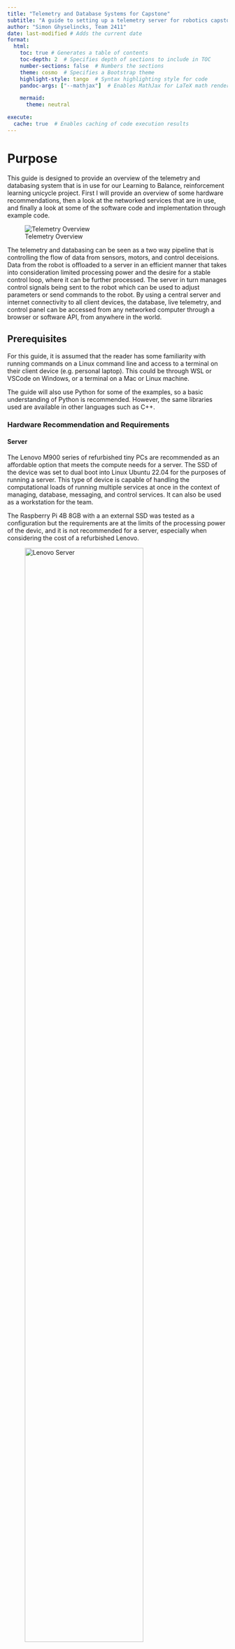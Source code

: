 ```yaml
---
title: "Telemetry and Database Systems for Capstone"
subtitle: "A guide to setting up a telemetry server for robotics capstone projects"
author: "Simon Ghyselincks, Team 2411"
date: last-modified # Adds the current date
format:
  html:
    toc: true # Generates a table of contents
    toc-depth: 2  # Specifies depth of sections to include in TOC
    number-sections: false  # Numbers the sections
    theme: cosmo  # Specifies a Bootstrap theme
    highlight-style: tango  # Syntax highlighting style for code
    pandoc-args: ["--mathjax"]  # Enables MathJax for LaTeX math rendering 

    mermaid:
      theme: neutral

execute:
  cache: true  # Enables caching of code execution results
---
```


# Purpose 

This guide is designed to provide an overview of the telemetry and databasing system that is in use for our Learning to Balance, reinforcement learning unicycle project. First I will provide an overview of some hardware recommendations, then a look at the networked services that are in use, and finally a look at some of the software code and implementation through example code.

![Telemetry Overview](imgs/NetworkDiagram.drawio.svg){fig-align="center"}

The telemetry and databasing can be seen as a two way pipeline that is controlling the flow of data from sensors, motors, and control deceisions. Data from the robot is offloaded to a server in an efficient manner that takes into consideration limited processing power and the desire for a stable control loop, where it can be further processed. The server in turn manages control signals being sent to the robot which can be used to adjust parameters or send commands to the robot. By using a central server and internet connectivity to all client devices, the database, live telemetry, and control panel can be accessed from any networked computer through a browser or software API, from anywhere in the world.

## Prerequisites

For this guide, it is assumed that the reader has some familiarity with running commands on a Linux command line and access to a terminal on their client device (e.g. personal laptop). This could be through WSL or VSCode on Windows, or a terminal on a Mac or Linux machine.

The guide will also use Python for some of the examples, so a basic understanding of Python is recommended. However, the same libraries used are available in other languages such as C++.

### Hardware Recommendation and Requirements

#### Server

The Lenovo M900 series of refurbished tiny PCs are recommended as an affordable option that meets the compute needs for a server. The SSD of the device was set to dual boot into Linux Ubuntu 22.04 for the purposes of running a server. This type of device is capable of handling the computational loads of running multiple services at once in the context of managing, database, messaging, and control services. It can also be used as a workstation for the team.

The Raspberry Pi 4B 8GB with a an external SSD was tested as a configuration but the requirements are at the limits of the processing power of the devic, and it is not recommended for a server, especially when considering the cost of a refurbished Lenovo. 

::: {layout-ncol=2}
![Lenovo Server](imgs/lenovoserver.png){width=80%}

![Wifi Dongle](imgs/chipset.png){width=30%}
:::

#### Robot Wi-Fi

Our robot is using an Nvidia Jetson Nano 4GB which does not have wi-fi by default. To complicate matters further, a real time ([PREEMPT_RT](../rtkernel/rtpatch.qmd)) patch has been applied to our the Linux Kernel. Many wifi dongle drivers are not compatible with the low level kernel changes made by the patch, for example the rtl8188EUS driver no longer was working after the patch.

A recommended slower but reliable USB Wi-fi dongle for use with *outdated* and/or *patched* Linux kernels is the MT7601U Chipset, which was found to work without installation of any additional drivers on Ubuntu 22.04, Ubuntu 16.04 PREEMPT-RT, and Raspbian. The dongle is also very cheap and can be found on Amazon or Aliexpress.

# Telemetry Services Overview

The telemetry and control command communications are managed through a series of services running on a central server. The client devices, server, and robot are all visibile to each other through a virtual network managed with [ZeroTier](https://www.zerotier.com/). This allows for secure communication between devices over the internet, without exposing their IP addresses to the public.

The principal components of the software stack are as follows:

<table style="width:100%;">

<tr>
  <td style="width:20%;"><img src="imgs/mqtt-logo.png" ></td>
  <td> - <strong><a href="https://mqtt.org/">Mosquitto MQTT Broker</a></strong>: This service is a publisher-subscriber model that allows for rapid passing of messages between devices and across topics. It is similar to the ROS topic system but is more lightweight and can be used for a wider range of applications.</td>
</tr>

<tr>
  <td style="width:20%;"><img src="imgs/telegraf-logo.png" ></td>
  <td> - <strong><a href="https://www.influxdata.com/time-series-platform/telegraf/">Telegraf</a></strong>: Telegraf is a plugin-driven server agent for collecting and reporting metrics. It is a localized central switchboard for data from MQTT topics and enters them into the InfluxDB database.</td>
</tr>

<tr>
  <td style="width:20%;"><img src="imgs/influx-logo.png" ></td>
  <td> - <strong><a href="https://www.influxdata.com/">InfluxDB</a></strong>: InfluxDB is a time-series database that is used to store the telemetry data that is being streamed from the robot. It has a web browser interface that can be used to explore the data, along with APIs in Python and other languages that can make queries to the database.</td>
</tr>

<tr>
  <td style="width:20%;"><img src="imgs/grafan-logo.png" ></td>
  <td> - <strong><a href="https://grafana.com/">Grafana</a></strong>: Grafana is a powerful open-source platform for creating dashboards and visualizing time-series data. It supports various data sources through plugins, including InfluxDB. For live telemetry with a fast refresh rate, the MQTT plugin can be used to connect to the MQTT broker and display the data streaming in real-time.</td>
</tr>

<tr>
  <td colspan="2"> - <strong><a href="https://nodered.org/">Node-Red</a></strong>: Node-Red is a flow-based open-source development tool for visual programming. It provides a browser-based editor that makes it easy to wire together flows using the wide range of nodes, in our case this makes for a synchronized control panel accessible through a web browser.</td>
</tr>
</table>


A simplified flowchart of the system is shown below:

```mermaid

flowchart TD
  %% Customizing colors for subgraphs and nodes
  style Robot fill:#E3F2FD,stroke:#90CAF9,stroke-width:2px
  style Server fill:#FFF8E1,stroke:#FFCC80,stroke-width:2px
  style Clients fill:#F1F8E9,stroke:#A5D6A7,stroke-width:2px

  Y[Robot]
  Z[Server]

  %% Define a class for black text
  classDef blackText fill:none,color:#000,stroke:none;

  subgraph Robot
    A[IMU Sensors] -->|Data| D(Control Loop)
    B[Motors] <-->|Feedback| D
    C[Controller] <-->|Commands| D
    D <--> E(Communication Multiprocess)
  end
  
  subgraph Server
    E <--> F[MQTT Broker]
    F -->|Metrics| G[Telegraf]
    G -->|Write| H[InfluxDB]
    F -->|Visualization| I[Grafana]
  end

  %% Clients section coloring applied to individual floating nodes
    I -->|Live Telemetry| J[Dashboard]
    K[Node-RED] -->|Commands| F
    L[Xbox Controller] -->|Commands| F
    H -->|Data| M[Data Explorer and API]

  
  %% Styling for the floating client items
  style J fill:#F1F8E9,stroke:#A5D6A7,stroke-width:2px
  style K fill:#F1F8E9,stroke:#A5D6A7,stroke-width:2px
  style L fill:#F1F8E9,stroke:#A5D6A7,stroke-width:2px
  style M fill:#F1F8E9,stroke:#A5D6A7,stroke-width:2px
  style Y fill:#E3F2FD,stroke:#90CAF9,stroke-width:2px
  style Z fill:#FFF8E1,stroke:#FFCC80,stroke-width:2px

```

Now we will take a closer look at each of these services, and how to configure them for a robotics project.

## ZeroTier Virtual Network
Zerotier allows all authorized devices on the network to communicate directly with eachother using assigned virtual IP address, similar to running a local network over a wifi router for example.

**IP Addresses:**
When a website address is typed into a browser, the request is sent to a Domain Name Server (DNS) which translates the address into an IP address. The IP address is a unique identifier that functions similar to a postal address, marking out the exact location where that server is located on the internet. For example, open a terminal and type `ping google.com` to see the IP address of Google's server.

```bash
❯ ping google.com
PING google.com (142.251.33.78) 56(84) bytes of data.
64 bytes from sea09s28-in-f14.1e100.net (142.251.33.78): icmp_seq=1 ttl=114 time=21.6 ms
```

The Google webpage can be accessed by typing in the IP address directly into the browser. The number is a unique identifier for that server on the internet.

**Public and Private IP Addresses:**
The IP protocol reserves certain ranges of IP addresses for pivate networks. For example, the entire block of addresses `192.168.0.0 – 192.168.255.255` do not point to the wider internet, but are reserved for local devices. This is why home routers can all have the same common IP address of `192.168.0.1` without creating any conflicts. It acts as a local addressing system, like apartment numbers in a building.

**Network Ports:**
Ports are used to differentiate between different services running on the same IP address. For example, a web server might be running on port 80, while an email server might be running on port 25. When typing in a website address, the browser automatically connects to the server on port 80. To connect to a different service, you can specify the port using a colon, for example `http://172.22.1.1:8086/` connects to port `8086` which is commonly used for InfluxDB.

**Local Host:**
The IP address `http://localhost` is a special address that points to the local machine. It is used to access services running on the same machine, for example `http://localhost:3000` would connect to a service running on port `3000` on the local machine. It is a way to query services running on the same machine without needing to know the IP address.

The clients on the ZeroTier network connect to the robot and server using their assigned virtual IP addresses managed by the ZeroTier service.

### Setting up ZeroTier Network
To setup a network you should first create a free account at [https://my.zerotier.com/](https://my.zerotier.com/). Bonus points if you set up a team email so that anyone on the team can login to manage the network as needed. Once you have an account you can create a network and add devices to it. The network ID is a 16 digit number that is used to identify the network.

### ZeroTier Client Setup

*Every* device intended to be part of the network, including laptops, the server, and the Jetson, should have the ZeroTier client installed. Once installed, enter the network ID from the ZeroTier website into the client, and approve the device to join the network. You may also want to assign static IP addresses, especially for critical devices like the server. This can all be managed via the ZeroTier website.

**Installation Instructions:**
[Download the ZeroTier client here](https://www.zerotier.com/download/).

#### Steps:

1. **Download and Install the ZeroTier client** for your operating system:

2. **Start the ZeroTier service**:
   - **On Windows**:
     - Open the ZeroTier client, which will add an icon to the system tray.
     - Right-click on the icon and select `Join Network`, then enter the network ID.
     - Set the client UI to launch on startup.

   - **On Linux**:
     Run the following commands:
     ```bash
     sudo systemctl enable zerotier-one
     sudo systemctl start zerotier-one
     sudo zerotier-cli join YOUR_NETWORK_ID
     ```

3. **Approve the device**:  
   Take note of the client ID and either log into the ZeroTier website or use the command-line interface to approve the device for network access.

4. **Verify the connection**:  
   After approval, you can verify the connection by pinging another connected device on the network using its assigned virtual IP address.

5. **Assign a static IP (optional)**:  
   For important devices like the server or the Jetson, assign static IP addresses through the ZeroTier web console under the **Members** tab. This ensures consistent IP allocation across reboots.

---

### Managing IP Addresses

Below is an example of a ZeroTier network where the server has been assigned the static IP address `172.22.1.1` on the network:

![ZeroTier Network and Access](imgs/zerotier-panel.png){width=80%, fig-align="center"}

## Connecting to Robot Controller using SSH

Now that there is a virtual network created, it is a good time to enable remote access to the robot controller via SSH. SSH is a secure shell protocol that allows for running command line commands on a remote device. This can be very useful for managing the robot, running scripts, and updating software code. To access the controller, use the virtual IP address assigned to the robot on the ZeroTier network. It is recommended to assign a static IP address using ZeroTier UI or CLI, so that it the address does not change between reboots.

For faster access to ssh devices, consider setting up an alias and or an ssh key once ssh is verified working for a device. More information on SSH can be found [here](https://www.digitalocean.com/community/tutorials/ssh-essentials-working-with-ssh-servers-clients-and-keys.)

**Example:**
Our robot has the static ip address `172.22.0.5`. To connect from a linux terminal on a computer connected to the private network with zerotier client installed, run the following command:

```bash
ssh jetson@172.22.0.5
```

This will attempt to login to the username `jetson` on the robot controller, which will then prompt for a user password, the same one as if logging in directly on the robot. For a controller that is running Linux, we recommend setting up different users on the system so that each team member is able to login to their own account and manage their own files and credentials. The software between user accounts can be shared using symbolic links to a central repository, or using GitHub to manage individual software branches.

#### VSCode Server

The Jetson is also able to handle [VSCode Server] (https://code.visualstudio.com/docs/remote/ssh), although the outdated Ubuntu 16.04 requires running an older version of VSCode IDE to ssh in. It is important to be aware that VSCode Server is active on the Jetson when sshed in, which takes up some system resources, although in practice it has not been a performance issue. For best performance, running the robot through a simple terminal is recommended. The benefits of sshing through VSCode is that it provides a GUI interface for software development and file management on the robot, as if the user was using VSCode on their own computer.

## MQTT Overview

::: {.image-wrap}
![](imgs/mqtt-logo.png)
:::

MQTT is a lightweight messaging protocol that provides an efficient and cost-effective method of carrying out telemetry-based communication between devices. MQTT messages are routed through the Lenovo server that is acting as the broker using Mosquitto.  The robot can publish data to a topic, which can be picked up by various subscribers such as Grafana or other laptops, phones, etc that are connected to the broker and subscribed to the topic. Likewise, return commands to the robot can be sent via a command topic to the robot to turn it on or off, or adjust parameters. The default port for MQTT is `1883`. 

For setup, installation, and maintenance of the broker, I recommend installing MQTT Explorer on any device connected to the network. This allows for montitoring of all messaging and client connections across the system.

Download from [MQTT Explorer](https://mqtt-explorer.com/)

#### Key Features of MQTT

| Feature                     | Description                                                                                     |
|------------------------------|-------------------------------------------------------------------------------------------------|
| **Lightweight Protocol**      | Ideal for constrained devices and networks with limited bandwidth.                              |
| **Publish-Subscribe Model**   | Allows devices to publish messages to a topic and any client subscribed to that topic will receive the messages. |
| **Reliable Message Delivery** | Offers various levels of Quality of Service (QoS) to guarantee message delivery.                |
| **Minimal Overhead**          | Adds only a small overhead to each message, ensuring efficient use of network resources.        |

![](https://i.imgur.com/SDVurr8.png)

### Installing Mosquitto MQTT Broker
From the server open a terminal and run the following commands to install the MQTT broker:

```bash
sudo apt update
sudo apt install mosquitto mosquitto-clients
sudo systemctl enable mosquitto
sudo systemctl start mosquitto
```

After installation, open up the MQTT Explorer and connect to the broker using the IP address of the server and the default port. You should see the server as a client connected to the broker.

![Connecting to MQTT Broker](imgs/mqtt-explorer.png){width=80%, fig-align="center"}

Once connected, some test messages can be sent through the GUI and verified that they are being received by the server.

For more detailed instructions or help, consider using ChatGPT for some test commands to verify the installation is working as intended.

### Interfacing with Software

MQTT interfaces with Python, Node-Red, and Grafana to provide a network of communication topics. The broker can be accessed by any device on the ZeroTier network, where messages can be sent to a topic, or action can be taken based on a message received from a topic.

An example Python script for publishing messages to the MQTT broker is shown below, which publishes a test message to the topic "jetson/telemetery" every 1 second. Notice that the two key components to a successful message are the topic and the message payload. The topic is the address that the message is sent to, and the payload is the data that is being sent. The payload can be a string, a number, or a JSON object. For our project, we are using JSON objects to send data.

The package is installed using pip: `pip install paho-mqtt`

```python
import json
import time
import paho.mqtt.client as mqtt
import random

# Define the MQTT settings
broker_address = "172.22.1.1"  # Lenovo's IP address (replace with your broker IP)
port = 1883
topic = "jeston/telemetry"

# Create an MQTT client instance
client = mqtt.Client()

# Define the callback for receiving messages
def on_message(client, userdata, message):
    print(f"Message received on topic {message.topic}: {message.payload.decode()}")

# Define the callback for connecting to the broker
def on_connect(client, userdata, flags, rc):
    print("Connected to broker with result code " + str(rc))
    # Subscribe to the topic when connected
    client.subscribe(topic)

# Assign the callbacks
client.on_message = on_message
client.on_connect = on_connect

# Connect to the broker
client.connect(broker_address, port)

# Start the loop to process messages
client.loop_start()

# Publish some test messages to the topic every second
try:
  range(3)
  for i in range(3):
        message = {"sensor": "temperature", "value": 20 + random.random() * 5}
        client.publish(topic, json.dumps(message))
        print(f"Published message: {message}")
        time.sleep(1)
except KeyboardInterrupt:
    print("Exiting...")

# Stop the loop and disconnect
client.loop_stop()
client.disconnect()
```

Note that in this demo script, the client is both publishing and subscribing to the same topic. In practice for the robot we are using multiple topics for different data streams and commands. A more advanced implementation to assign topics and manage data can be found at: [RLUnicycle](https://github.com/Team-2411-RL-Unicycle/rl-unicycle)

This test script is useful for publishing test data when it comes to verifying the installation of InfluxDB and Grafana ahead.

We are now at this stage in the setup:

```mermaid

flowchart TD
  %% Customizing colors for subgraphs and nodes
  style Robot fill:#E3F2FD,stroke:#90CAF9,stroke-width:2px
  style Server fill:#FFF8E1,stroke:#FFCC80,stroke-width:2px
  style Clients fill:#F1F8E9,stroke:#A5D6A7,stroke-width:2px

  Y[Robot]
  Z[Server]

  %% Define a class for black text
  classDef blackText fill:none,color:#000,stroke:none;

  subgraph Robot
    E(Jetson)
  end
  
  subgraph Server
    E <--> F[MQTT Broker]
  end

  %% Clients section coloring applied to individual floating nodes
    K[Python Script] -->|Commands| F
    L[Laptop] -->|SSH| E
    L -->|MQTT Explorer| F
    L --> K
  
  %% Styling for the floating client items
  style K fill:#F1F8E9,stroke:#A5D6A7,stroke-width:2px
  style L fill:#F1F8E9,stroke:#A5D6A7,stroke-width:2px
  style Y fill:#E3F2FD,stroke:#90CAF9,stroke-width:2px
  style Z fill:#FFF8E1,stroke:#FFCC80,stroke-width:2px
```

## Telegraf and InfluxDB

::: {.image-wrap}
![](imgs/telegraf-logo.png)
![](imgs/influx-logo.png)
:::

[Telegraf](https://docs.influxdata.com/telegraf/v1/install/) and [InfluxDB](https://docs.influxdata.com/influxdb/v2/install/) are free an open-source products that are made by the same company, InfluxData. Telegraf is driven by a configuration file that organizes data coming in from multiple sources for processing and forwarding into the InfluxDB database. InfluxDB is a time-series database that is used to store the telemetry data that is being streamed from the robot. It has a web browser interface that can be used to explore the data, along with APIs in Python and other languages that can make queries to the database.

Follow the instructions from in the links above to install both services on the server.

### InfluxDB Configuration
The InfluxDB database can be accessed through a web browser by navigating to the IP address of the Lenovo server on port 8086. For example, `http://172.22.1.1:8086/`. A login process will establish a username, password, and organization. The organization is simply a way to group data together across users. A bucket is a way to group data together within an organization. For our database we have assigned the organization name as `Capstone` and the bucket name as `telegraf` but these are free to choose. Once the organization and bucket have been created, the database is ready to receive data.

### Telegraf Configuration
The Telegraf configuration file is located at `/etc/telegraf/telegraf.conf` by default. The default configuration is ~10,000 lines which are mostly commented out and pertain to services that we are not using. One way to deal with this is to make a backup of the original file and then delete all the commented out lines. 

Telegraf can be seen as a central messaging switchboard. To make use of it we need to connect the MQTT topics into the switchboard, and connect the output of the processing to the InfluxDB database for storage. The main changes that are suggested from the default configuration are to:

1. Remove the logging of server stats from the pool of inputs.
2. Add the MQTT input plugin to the configuration file.
3. Add the InfluxDB output plugin to the configuration file.

A stripped down header is shown below:
```conf
# Default Header
[global_tags]

# Configuration for telegraf agent
[agent]
  ## Default data collection interval for all inputs
  interval = "10s"
  round_interval = true
  metric_batch_size = 1000
  metric_buffer_limit = 10000
  collection_jitter = "0s"
  flush_interval = "10s"
  flush_jitter = "0s"
  precision = ""

  ## Override default hostname, if empty use os.Hostname()
  hostname = ""
  ## If set to true, do no set the "host" tag in the telegraf agent.
  omit_hostname = true
  ```

::: {.grid}

::: {.g-col-4}
![](imgs/influx-api-token.png)
:::

::: {.g-col-8}
Now we add InfluxDB as an output plugin and MQTT as an input plugin. The MQTT plugin is used to listen to messages on a particular topic and the InfluxDB plugin is used to write the data to the database. The configuration for the MQTT plugin is shown below.

Note the **token** above can be generated through the InfluxDB web interface. 
:::

:::


```conf
[[outputs.influxdb_v2]]
  # localhost assumes telegraf and influxdb are on the same server
  urls = ["http://localhost:8086"]
  token = "api token from InfluxDB"
  organization = "Capstone"
  bucket = "telegraf"

[[outputs.prometheus_client]]
    listen = ":9273"
    metric_version = 2
```



Finally the incoming messages from MQTT are processed. A very important consideration here is to fully automate the process of message conversion from JSON to adopt a robot-driven database. The core principle is that changes in the robot software and telemetry should not change either this configuration file or the database schema. In our case, all messages that are to be databased start with `robot/` and the topic indicates the data category. For example `robot/imu1` is the MQTT topic that recieves information on the imu sensor `{ax: 0.1, ay: 0.2, az: 0.3, gx: 0.4, gy: 0.5, gz: 0.6}`. Telegraph identifies that this is to be databased, removes the `robot/` prepend, records the json message `_measurement` as `imu1` and the `_field` as `ax`, `ay`, `az`, `gx`, `gy`, `gz`. 

```conf
[[processors.starlark]]
  source = '''
def apply(metric):
    # Get the topic tag value (e.g., "robot/motor")
    topic = metric.tags.get("topic")
    
    # Extract the part after "robot/"
    if topic.startswith("robot/"):
        measurement = topic.split("robot/", 1)[1]
        # Set the new measurement based on the tail of the topic
        metric.name = measurement
    
    return metric
'''

# MQTT Consumer Input Plugin
[[inputs.mqtt_consumer]]
  servers = ["tcp://localhost:1883"]

  topics = [
    "robot/#"  # Subscribe to all subtopics under robot/
  ]
  qos = 0
  client_id = "telegraf_mqtt_consumer"
  data_format = "json"
  ## Use a part of the topic or JSON structure as the measurement name.
  json_name_key = "measurement"
```

That is it for the configuration file, the other components that are recording server metrics can be eliminated to clear up the database.

### Testing the Configuration with Data Explorer

Now go back to the mqtt python script and send some messages to a `robot/` topic for testing. They should now be automatically processed into the database under the scheme described. Verify the messages are passing through the MQTT broker, then verify they are reaching the InfluxDB database using the data explorer.

![](imgs/data-explorer.png)

If all goes well, the data explorer will show the bucket has new data. The measurement filter will show the topic that was passed to MQTT, the field will show the keys from the passed JSON, and the data will show the values. Important to note is that InfluxDB automatically applies data operations such as aggregration to reduce the number of sample points. This can be managed using the window period on the right hand side.

Influx also has its own query language, which can be previewed clicking the `Script Editor` button. This will give direct insight into how the data is being processed when a query is sent and can be edited to further finetune the settings or to be used as an API call from elsewhere (for example from a Python script to make plots).

```
from(bucket: "telegraf")
  |> range(start: v.timeRangeStart, stop: v.timeRangeStop)
  |> filter(fn: (r) => r["_measurement"] == "sensors/imu")
  |> filter(fn: (r) => r["_field"] == "accel_x")
  |> aggregateWindow(every: 100ms, fn: mean, createEmpty: false)
  |> yield(name: "mean")
```

The accel_x is being aggregated into 100ms sample periods using the mean of all values in that window. This can be removed to get the raw data, or changed to a different aggregation function. The range values can also be set to relative times to get the last 10 minutes of data for example.

```
from(bucket: "telegraf")
  |> range(start: -10m)
  |> filter(fn: (r) => r["_measurement"] == "sensors/imu")
  |> filter(fn: (r) => r["_field"] == "accel_x")
```

Building these queries through the script editor is a good way to get the correct string to use in a Python script to make a query to the database. 

### Example Python Query

To get a feel for how this can be integrate into Python for data analysis, a simple example is shown below. This script will query the last 1 minute of data from the database and plot the acceleration data over time.

```python
import pandas as pd
import seaborn as sns
import matplotlib.pyplot as plt
from influxdb_client import InfluxDBClient

# Server IP address with InfluxDB port
url = "http://172.22.1.1:8086"
token = "gGu-3t4Avltf6-yHamGXItRfOKBQIDLgWEfhdURE7wURQazK_yvIa8O9k0O-_doXX8Q0Acy82vVavb5AcM2Lhw=="
org = "Capstone"
bucket = "telegraf"

client = InfluxDBClient(url=url, token=token, org=org)

# Query for the last 10 minutes of data
last_mins = 1
query = f'''
from(bucket: "{bucket}")
  |> range(start: -{last_mins}m)
  |> filter(fn: (r) => r["_measurement"] == "sensors/imu")
  |> filter(fn: (r) => r["_field"] == "accel_x")
  |> aggregateWindow(every: 1s, fn: mean, createEmpty: false)
'''

# Query the data
query_api = client.query_api()
tables = query_api.query(org=org, query=query)

# Extract values (accel_x) from query response
values = [record.get_value() for table in tables for record in table.records]

# Plot using Seaborn
plt.figure(figsize=(5, 3))
sns.lineplot(data=values, linewidth=2.5)

# Customize plot
plt.title('Acceleration Data (accel_x) Over Time', fontsize=16)
plt.xlabel('Steps', fontsize=14)
plt.ylabel('Acceleration (accel_x)', fontsize=14)
plt.tight_layout()

# Display the plot
plt.show()
```

This concludes the setup of the MQTT, Telegraf, and InfluxDB services. The next step is to setup Grafana for live telemetry and database dashboards. 

---

We are now at this stage in the setup:

```mermaid

flowchart TD
  %% Customizing colors for subgraphs and nodes
  style Robot fill:#E3F2FD,stroke:#90CAF9,stroke-width:2px
  style Server fill:#FFF8E1,stroke:#FFCC80,stroke-width:2px
  style Clients fill:#F1F8E9,stroke:#A5D6A7,stroke-width:2px

  Y[Robot]
  Z[Server]

  %% Define a class for black text
  classDef blackText fill:none,color:#000,stroke:none;

  subgraph Robot
    E(Jetson)
  end
  
  subgraph Server
    E <--> F[MQTT Broker]
    F -->|Metrics| G[Telegraf]
    G -->|Write| H[InfluxDB]
  end

  %% Clients section coloring applied to individual floating nodes
    K[Python Script] -->|Commands| F
    L[Laptop] -->|SSH| E
    L -->|MQTT Explorer| F
    L --> K
    H -->|Data| M[Data Explorer and API]
  
  %% Styling for the floating client items
  style K fill:#F1F8E9,stroke:#A5D6A7,stroke-width:2px
  style L fill:#F1F8E9,stroke:#A5D6A7,stroke-width:2px
  style M fill:#F1F8E9,stroke:#A5D6A7,stroke-width:2px
  style Y fill:#E3F2FD,stroke:#90CAF9,stroke-width:2px
  style Z fill:#FFF8E1,stroke:#FFCC80,stroke-width:2px
```

## Grafana Live Telemetry

![](imgs/grafan-logo.png){width=30%}

 [Grafana](https://grafana.com/grafana/download) is a powerful open-source platform for creating dashboards and visualizing time-series data. Grafana supports a wide range of data sources and can be used to display both live and historical data. While it is able to refresh data from InfluxDB at a rate of every 5s, this is too slow for live monitoring of a dynamic system. Instead the live telemetry is pulled directly from the MQTT broker.

 To begin, [download](https://grafana.com/grafana/download) and install Grafana on the server. The default port for Grafana is `3000`. Once installed, open up a web browser and navigate to `http://localhost:3000/` to access the Grafana dashboard. The default login is `admin` with the password `admin`. 

### Adding Data Sources

Grafana is primarily a visualization tool, so it needs to be provided with a pointer and credentials to the datasources that will be monitored: InfluxDB and MQTT. The InfluxDB datasource is included by default as a plugin. Note that the correct query language should be specified and it will require some credentials along with an address (http://localhost:8086). 

To setup Grafana, install the software on the Lenovo server first. The default port for Grafana is 3000. The program operates through a web browser and can be accessed by navigating to the IP address of the Lenovo server on port 3000.

::: {.grid}

::: {.g-col-4}
![](imgs/grafana-new-data.png)
:::

::: {.g-col-8}
What is more of interest is to view the MQTT data in real time. A plugin can be installed to connect Grafana to the Mosquitto broker: [Repo](https://github.com/grafana/mqtt-datasource). A simpler installation can be managed by logging into the Grafana server through a browser and navigating to `Add new connection`.

Once logged in, add a data source by selecting MQTT from the list of available data sources. It will show as available if the plugin is correctly installed. Name the data source, then specify the connection which will be the MQTT broker `tcp://localhost:1883`. Add a username and password if one has been configured for the broker. Now Grafana is aware of the data stream and where to access it.
:::
:::

### Creating Dashboards and Panels

Now it is time to setup a dashboard, a collection of data panels. The Grafana interface is user friendly, but we are interested in some key settings.

1. The window of time that is being displayed in the dashboard.
2. The MQTT topics that are being fetched for display.
3. The keys from the JSON that are being displayed.

Log into the Grafana homepage from any device connected to the private network and with the server IP: `http://172.22.1.1:3000/`. Select `Dashboards` from the left hand menu and then `New Dashboard`, then `New -> New Dashboard`. A prompt to select a datasource will come up, select the MQTT datasource that has been configured. Now it is in dashboard view.

For this stage, it is recommended to either have a robot sensor streaming data, or a surrogate Python script sending out data to the MQTT broker so that there are live streaming messages to display.

:::{.grid}

::: {.g-col-6}
![](imgs/grafana-step1.png){width=100%}

:::

::: {.g-col-6}
#### Step 1: Create a New Dashboard
Save the newly created dashboard. Any changes to the settings are not automatically saved, so it is essential to save important changes to settings and panels periodically to avoid losing them from a page refresh. Also, change the time range of the dashboard to the last 30s to see recent data streaming in. Keep in mind that Grafana is designed for many use cases where monitoring is happening over much longer time ranges and a robot is a very dynamic system. Apply the time range.
:::
:::

:::{.grid}

::: {.g-col-6}
![](imgs/grafana-step2.png){width=100%}
:::

::: {.g-col-6}
#### Step 2: Add a Visualization Panel

Select the **Add a visualization** button to make the first panel. Now, enter the MQTT topic and verify that the topic is streaming data with MQTT Explorer and the topic name. The data should begin streaming in the panel preview. Use the **Query Inspector** and **Data** tab to verify that data is being received and processed correctly if the visualization is not showing the expected data. Note that all JSON fields are shown, but it's important to filter only the desired ones.
:::

:::

#### Step 3: Customize the Panel

![](imgs/grafana-step3.png)
Select the **Transform Data** tab and then **Filter fields by name** option. Fields that are to be omitted can be removed from the identifier list and will not be displayed in the panel. Finally the right hand side of the panel configuration can be used to fully customize the display of data, panel title, etc.

Save and apply the panel change. Now is a good time to bookmark the dashboard for easy access in the future. The live telemetry has limitations in how much data can be displayed at once, since it is sampling from a moving buffer and not storing the data like the database. Too many panels with too much data will cause the system to stutter, so the recommendation is to downsample the data to about 10Hz or less unless full sample resolution is needed.

### Notes on Downsampling

As of writing, I have not found an effective way to downsample the incoming data in Grafana. Telegraf has some dataprocessing that can be used to downsample data, but it would need to be rebroadcast over a new MQTT topic. The simplest solution that we have found is to simply downsample from the robot side by sending full resolution data to each of the "robot/" topics and every $n$th message to a "downsampled/" topic. This can be done with few lines of code, does not add much overhead to the software code, and is likely the easiest solution to implement.

---

We are now at this stage in the setup:

```mermaid

flowchart TD
  %% Customizing colors for subgraphs and nodes
  style Robot fill:#E3F2FD,stroke:#90CAF9,stroke-width:2px
  style Server fill:#FFF8E1,stroke:#FFCC80,stroke-width:2px
  style Clients fill:#F1F8E9,stroke:#A5D6A7,stroke-width:2px

  Y[Robot]
  Z[Server]

  %% Define a class for black text
  classDef blackText fill:none,color:#000,stroke:none;

  subgraph Robot
    E(Jetson)
  end
  
  subgraph Server
    E <--> F[MQTT Broker]
    F -->|Metrics| G[Telegraf]
    G -->|Write| H[InfluxDB]
    F -->|Visualization| I[Grafana]
  end

  %% Clients section coloring applied to individual floating nodes
    I -->|Live Telemetry| J[Dashboard]
    H -->|Data| M[Data Explorer and API]

  
  %% Styling for the floating client items
  style J fill:#F1F8E9,stroke:#A5D6A7,stroke-width:2px
  style M fill:#F1F8E9,stroke:#A5D6A7,stroke-width:2px
  style Y fill:#E3F2FD,stroke:#90CAF9,stroke-width:2px
  style Z fill:#FFF8E1,stroke:#FFCC80,stroke-width:2px

```

# Robot Software Architecture

An automated data pipeline now exists between the robot software system and the database and telemetry panel. But there are some considerations still to be made when it comes to handling the data within the robot controller, especially given that the control loop is sensitive to timing and delays.

To address these issues, the telemetry handling and output of the robot is separated into a parallel process that is not part of the control loop. Crucially, the process is of lower priority and will not interfere or cause delays in the time-sensitive portions of the code.

When it comes to software implementation two core principles are followed:

1. Data-driven design: The dataclasses within the robot system also dictate the structure of the database and communication topics. IMU data is naturally packaged into a single topic, as is motor data, etc. This makes it easy to manage the data pipeline and to ensure that the data is being processed correctly.

2. Asynchronous processing: The telemetry process is run on a seperate core from the main control loop. In Python this is done using multiprocessing, since the Python GIL prevents a single process from running on multiple cores. The two processes communicate through two uni-directional queues, one for data out, and one for commands in.

The details of the implementation can be viewed through our repository: [RLUnicycle](https://github.com/Team-2411-RL-Unicycle/rl-unicycle). The multiprocessing with queues are initiated in `main.py`, data packaging is handled by `teledata.py`, and the communication thread is handled by `mqtt.py`.

### Telemetry Data Packaging
The `@dataclass` decorator in Python is used to define structures that hold the data in fields. A method to conver them to dictionary/json is also included. A generalist debug data class is provided to allow for ad-hoc data to be sent to the telemetry system during development that has not been assigned a specific topic. The fields are coupled with the MQTT topic and the database measurement name.

At the end of a control cycle, all dataclasses are packed into a single list and sent to the telemetry process. Opening the inter-process queue incurs an overhead so it is more efficient to send one single outgoing packet per control cycle.

### Telemetry Process
The telemetry process is basically a wrapper around the existing Paho MQTT client. It is designed to unpack the dataclasses from the incoming queue and send them to their corresponding topics. It additionally handles downsampling the data to a lower rate for the Grafana panels. It has a standby loop that listens for incoming commands over a control topic and will route them to the control cycle through the command queue as needed. Which brings us to the final point.

# Command Management

The established connection with the robot controller also allows for remote commands to be sent in real time. The commands can be processed to adjust tuning parameters or control the robot. We have a control panel that is synchronous across all devices through a web browser using Node Red.

### Node Red

Node Red is a flow-based open source development tool for visual programming developed by IBM. It is used for wiring together hardware devices, APIs, and online services in new and interesting ways. It provides a browser-based editor that makes it easy to wire together flows using the wide range of nodes in the palette that can be deployed to its runtime in a single-click.

NodeRed can be installed on the server, with default port of 1880. 

![Node Red Dashboard](imgs/nodereddash.png)

The Node Red dashboard allows for the creation of custom dashboards that can be used to provide a GUI for a robotics project.

### XBox Controller
A controller can be connected through a PC to an MQTT topic using Paho-MQTT and Python. This opens up some interesting avenues for assisted control of the robot.

# Conclusion

The setup of the Lenovo server, ZeroTier network, MQTT broker, Telegraf, InfluxDB, Grafana, and Node Red provides a powerful platform for the development of a capstone project. The services are all open source and free to use. The services are also very well documented and have a large community of users that can help with any issues that may arise. 

If you have successfully followed this guide, then we are here:

```mermaid

flowchart TD
  %% Customizing colors for subgraphs and nodes
  style Robot fill:#E3F2FD,stroke:#90CAF9,stroke-width:2px
  style Server fill:#FFF8E1,stroke:#FFCC80,stroke-width:2px
  style Clients fill:#F1F8E9,stroke:#A5D6A7,stroke-width:2px

  Y[Robot]
  Z[Server]

  %% Define a class for black text
  classDef blackText fill:none,color:#000,stroke:none;

  subgraph Robot
    A[IMU Sensors] -->|Data| D(Control Loop)
    B[Motors] <-->|Feedback| D
    C[Controller] <-->|Commands| D
    D <--> E(Communication Multiprocess)
  end
  
  subgraph Server
    E <--> F[MQTT Broker]
    F -->|Metrics| G[Telegraf]
    G -->|Write| H[InfluxDB]
    F -->|Visualization| I[Grafana]
  end

  %% Clients section coloring applied to individual floating nodes
    I -->|Live Telemetry| J[Dashboard]
    K[Node-RED] -->|Commands| F
    L[Xbox Controller] -->|Commands| F
    H -->|Data| M[Data Explorer and API]

  
  %% Styling for the floating client items
  style J fill:#F1F8E9,stroke:#A5D6A7,stroke-width:2px
  style K fill:#F1F8E9,stroke:#A5D6A7,stroke-width:2px
  style L fill:#F1F8E9,stroke:#A5D6A7,stroke-width:2px
  style M fill:#F1F8E9,stroke:#A5D6A7,stroke-width:2px
  style Y fill:#E3F2FD,stroke:#90CAF9,stroke-width:2px
  style Z fill:#FFF8E1,stroke:#FFCC80,stroke-width:2px

```

Best of luck with your capstone project!
